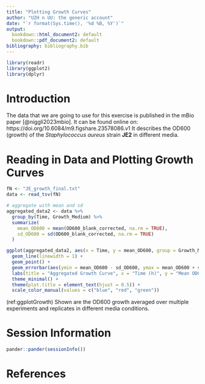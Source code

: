 ```yaml
---
title: "Plotting Growth Curves"
author: "UZH n UU: the generic account"
date: "`r format(Sys.time(), '%d %B, %Y')`"
output:
  bookdown::html_document2: default
  bookdown::pdf_document2: default
bibliography: bibliography.bib
---
```


```r
library(readr)
library(ggplot2)
library(dplyr)
```


# Introduction

The data that we are going to use for this exercise is published in the mBio paper [@niggli2023mbio]. 
It can be found online on: https://doi.org/10.6084/m9.figshare.23578086.v1
It describes the OD600 (growth) of the *Staphylococcus aureus* strain **JE2** in different media.

# Reading in Data and Plotting Growth Curves

```r
fN <- "JE_growth_final.txt"
data <- read_tsv(fN)
```

```r
# aggregate with mean and sd
aggregated_data2 <- data %>%
  group_by(Time, Growth_Medium) %>%
  summarize(
    mean_OD600 = mean(OD600_blank_corrected, na.rm = TRUE),
    sd_OD600 = sd(OD600_blank_corrected, na.rm = TRUE)
  )

```


```r

ggplot(aggregated_data2, aes(x = Time, y = mean_OD600, group = Growth_Medium, color = Growth_Medium)) +
  geom_line(linewidth = 1) +
  geom_point() +
  geom_errorbar(aes(ymin = mean_OD600 - sd_OD600, ymax = mean_OD600 + sd_OD600), width = 0.2) +
  labs(title = "Aggregated Growth Curve", x = "Time (h)", y = "Mean OD600 (Blank Corrected)") +
  theme_minimal() +
  theme(plot.title = element_text(hjust = 0.5)) +
  scale_color_manual(values = c("blue", "red", "green"))


```
(ref:ggplotGrowth) Shown are the OD600 growth averaged over multiple experiments and replicates in different media conditions.






# Session Information

```r
pander::pander(sessionInfo())
```


# References {-}
